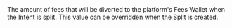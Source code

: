 <ResponseField name="FeesAmount" type="integer">
The amount of fees that will be diverted to the platform's Fees Wallet when the Intent is split. This value can be overridden when the Split is created.
</ResponseField>